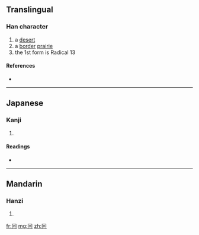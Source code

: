 ==Translingual==

===Han character===
{{Han char|rn=13|rad=冂|as=03|sn=5|four=|canj=月口 (BR)|ids=⿵[[冂]][[口]]}}

# a [[desert]]
# a [[border]] [[prairie]]
# the 1st form is Radical 13

====References====
* {{Han ref|kx=0129.020|dkj=01517|hdz=10099.070|uh=518B|ud=20875}}

----

==Japanese==

===Kanji===
{{ja-kanji|grade=|rs=冂03}}

# {{defn|Japanese|sort=冂03}}

====Readings====
* {{ja-readings|on=[[けい]] (kei), [[きょう]] (kyō)|kun=[[えながまえ]] (enagamae), [[どうがまえ]] (dougamae), [[けいがまえ]] (keigamae)}}

----

==Mandarin==

===Hanzi===
{{cmn-hanzi|pin=[[jiōng]] ([[jiong1]])|wg=[[chiung]]<sup>1</sup>}}

# {{defn|Mandarin|sort=冂03}}

[[fr:冋]]
[[mg:冋]]
[[zh:冋]]